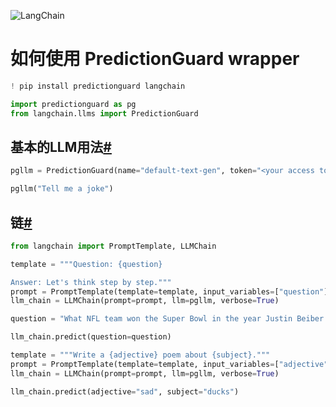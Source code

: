 

<Head>
  <script>
    {
      `(function() {
         var _hmt = _hmt || [];
(function() {
  var hm = document.createElement("script");
  hm.src = "https://hm.baidu.com/hm.js?e60fb290e204e04c5cb6f79b0ac1e697";
  var s = document.getElementsByTagName("script")[0]; 
  s.parentNode.insertBefore(hm, s);
})();
       })();`
    }
  </script>
</Head>

![LangChain](https://pica.zhimg.com/50/v2-56e8bbb52aa271012541c1fe1ceb11a2_r.gif)






如何使用 PredictionGuard wrapper
=================================================

```python
! pip install predictionguard langchain

```

```python
import predictionguard as pg
from langchain.llms import PredictionGuard

```

基本的LLM用法[#](#basic-llm-usage "Permalink to this headline")
-----------------------------------------------------------------

```python
pgllm = PredictionGuard(name="default-text-gen", token="<your access token>")

```

```python
pgllm("Tell me a joke")

```

链[#](#chaining "Permalink to this headline")
---------------------------------------------------

```python
from langchain import PromptTemplate, LLMChain

```

```python
template = """Question: {question}

Answer: Let's think step by step."""
prompt = PromptTemplate(template=template, input_variables=["question"])
llm_chain = LLMChain(prompt=prompt, llm=pgllm, verbose=True)

question = "What NFL team won the Super Bowl in the year Justin Beiber was born?"

llm_chain.predict(question=question)

```

```python
template = """Write a {adjective} poem about {subject}."""
prompt = PromptTemplate(template=template, input_variables=["adjective", "subject"])
llm_chain = LLMChain(prompt=prompt, llm=pgllm, verbose=True)

llm_chain.predict(adjective="sad", subject="ducks")

```

